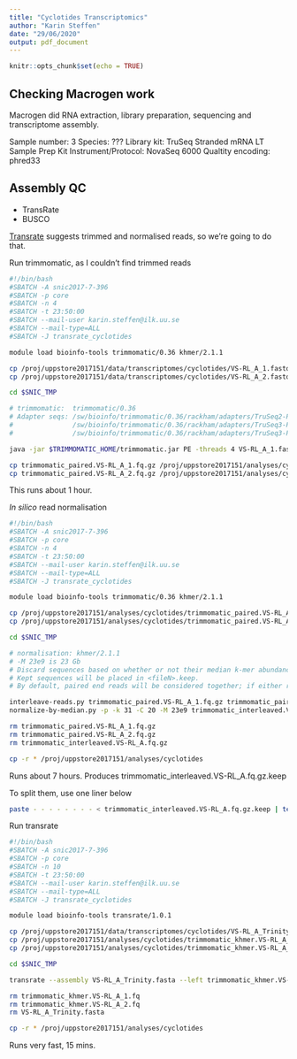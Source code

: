 ```yaml
---
title: "Cyclotides Transcriptomics"
author: "Karin Steffen"
date: "29/06/2020"
output: pdf_document
---
```


```r
knitr::opts_chunk$set(echo = TRUE)
```

## Checking Macrogen work

Macrogen did RNA extraction, library preparation, sequencing and transcriptome assembly.

Sample number: 3
Species: ???
Library kit: TruSeq Stranded mRNA LT Sample Prep Kit
Instrument/Protocol: NovaSeq 6000
Qualtity encoding: phred33

## Assembly QC

 - TransRate
 - BUSCO

[Transrate](http://hibberdlab.com/transrate/getting_started.html) suggests trimmed and normalised reads, so we're going to do that.

Run trimmomatic, as I couldn't find trimmed reads
```bash
#!/bin/bash
#SBATCH -A snic2017-7-396 
#SBATCH -p core
#SBATCH -n 4
#SBATCH -t 23:50:00
#SBATCH --mail-user karin.steffen@ilk.uu.se
#SBATCH --mail-type=ALL
#SBATCH -J transrate_cyclotides

module load bioinfo-tools trimmomatic/0.36 khmer/2.1.1

cp /proj/uppstore2017151/data/transcriptomes/cyclotides/VS-RL_A_1.fastq.gz $SNIC_TMP
cp /proj/uppstore2017151/data/transcriptomes/cyclotides/VS-RL_A_2.fastq.gz $SNIC_TMP

cd $SNIC_TMP

# trimmomatic:  trimmomatic/0.36
# Adapter seqs: /sw/bioinfo/trimmomatic/0.36/rackham/adapters/TruSeq2-PE.fa
#    			/sw/bioinfo/trimmomatic/0.36/rackham/adapters/TruSeq3-PE.fa
#    			/sw/bioinfo/trimmomatic/0.36/rackham/adapters/TruSeq3-PE-2.fa

java -jar $TRIMMOMATIC_HOME/trimmomatic.jar PE -threads 4 VS-RL_A_1.fastq.gz VS-RL_A_2.fastq.gz trimmomatic_paired.VS-RL_A_1.fq.gz trimmomatic_unpaired.VS-RL_A_1.fq.gz trimmomatic_paired.VS-RL_A_2.fq.gz trimmomatic_unpaired.VS-RL_A_2.fq.gz ILLUMINACLIP:/sw/bioinfo/trimmomatic/0.36/rackham/adapters/TruSeq3-PE-2.fa:2:30:10:2:keepBothReads LEADING:3 TRAILING:3 MINLEN:36

cp trimmomatic_paired.VS-RL_A_1.fq.gz /proj/uppstore2017151/analyses/cyclotides
cp trimmomatic_paired.VS-RL_A_2.fq.gz /proj/uppstore2017151/analyses/cyclotides

```
This runs about 1 hour.

_In silico_ read normalisation
```bash
#!/bin/bash
#SBATCH -A snic2017-7-396 
#SBATCH -p core
#SBATCH -n 4
#SBATCH -t 23:50:00
#SBATCH --mail-user karin.steffen@ilk.uu.se
#SBATCH --mail-type=ALL
#SBATCH -J transrate_cyclotides

module load bioinfo-tools trimmomatic/0.36 khmer/2.1.1

cp /proj/uppstore2017151/analyses/cyclotides/trimmomatic_paired.VS-RL_A_1.fq.gz $SNIC_TMP
cp /proj/uppstore2017151/analyses/cyclotides/trimmomatic_paired.VS-RL_A_2.fq.gz $SNIC_TMP

cd $SNIC_TMP

# normalisation: khmer/2.1.1 
# -M 23e9 is 23 Gb
# Discard sequences based on whether or not their median k-mer abundance lies above a specified cutoff. 
# Kept sequences will be placed in <fileN>.keep.
# By default, paired end reads will be considered together; if either read should be kept, both will be kept. 

interleave-reads.py trimmomatic_paired.VS-RL_A_1.fq.gz trimmomatic_paired.VS-RL_A_2.fq.gz --gzip -o trimmomatic_interleaved.VS-RL_A.fq.gz
normalize-by-median.py -p -k 31 -C 20 -M 23e9 trimmomatic_interleaved.VS-RL_A.fq.gz

rm trimmomatic_paired.VS-RL_A_1.fq.gz
rm trimmomatic_paired.VS-RL_A_2.fq.gz
rm trimmomatic_interleaved.VS-RL_A.fq.gz

cp -r * /proj/uppstore2017151/analyses/cyclotides
```
Runs about 7 hours. Produces trimmomatic_interleaved.VS-RL_A.fq.gz.keep

To split them, use one liner below
```bash
paste - - - - - - - - < trimmomatic_interleaved.VS-RL_A.fq.gz.keep | tee >(cut -f 1-4 | tr "\t" "\n" > trimmomatic_khmer.VS-RL_A_1.fq) | cut -f 5-8 | tr "\t" "\n" > trimmomatic_khmer.VS-RL_A_2.fq
```

Run transrate
```bash
#!/bin/bash
#SBATCH -A snic2017-7-396 
#SBATCH -p core
#SBATCH -n 10
#SBATCH -t 23:50:00
#SBATCH --mail-user karin.steffen@ilk.uu.se
#SBATCH --mail-type=ALL
#SBATCH -J transrate_cyclotides

module load bioinfo-tools transrate/1.0.1

cp /proj/uppstore2017151/data/transcriptomes/cyclotides/VS-RL_A_Trinity.fasta $SNIC_TMP
cp /proj/uppstore2017151/analyses/cyclotides/trimmomatic_khmer.VS-RL_A_1.fq $SNIC_TMP
cp /proj/uppstore2017151/analyses/cyclotides/trimmomatic_khmer.VS-RL_A_2.fq $SNIC_TMP

cd $SNIC_TMP

transrate --assembly VS-RL_A_Trinity.fasta --left trimmomatic_khmer.VS-RL_A_1.fq --right trimmomatic_khmer.VS-RL_A_2.fq --threads 10

rm trimmomatic_khmer.VS-RL_A_1.fq
rm trimmomatic_khmer.VS-RL_A_2.fq
rm VS-RL_A_Trinity.fasta

cp -r * /proj/uppstore2017151/analyses/cyclotides
```
Runs very fast, 15 mins.

